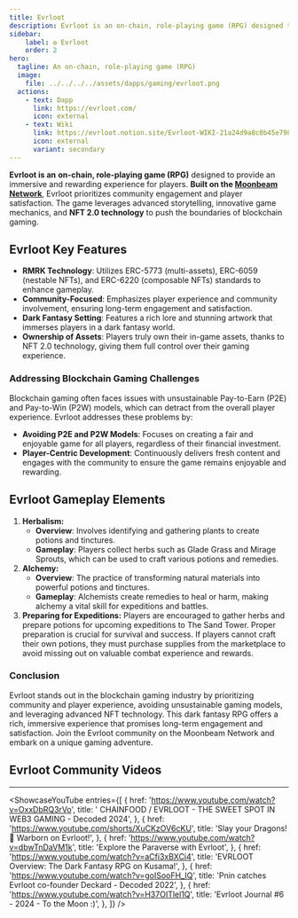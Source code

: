 ```yaml
---
title: Evrloot
description: Evrloot is an on-chain, role-playing game (RPG) designed to provide an immersive and rewarding experience for players. Built on the Moonbeam Network.
sidebar:
    label: ✪ Evrloot
    order: 2
hero:
  tagline: An on-chain, role-playing game (RPG)
  image: 
    file: ../../../../assets/dapps/gaming/evrloot.png
  actions:
    - text: Dapp
      link: https://evrloot.com/
      icon: external
    - text: Wiki
      link: https://evrloot.notion.site/Evrloot-WIKI-21a24d9a8c0b45e7982870b4193ba0d6
      icon: external
      variant: secondary
---
```



**Evrloot is an** **on-chain, role-playing game (RPG)** designed to provide an immersive and rewarding experience for players. **Built on the [Moonbeam Network](https://dablock.com/dapps/moonbeam-network/)**, Evrloot prioritizes community engagement and player satisfaction. The game leverages advanced storytelling, innovative game mechanics, and **NFT 2.0 technology** to push the boundaries of blockchain gaming.

## Evrloot Key Features
- **RMRK Technology**: Utilizes ERC-5773 (multi-assets), ERC-6059 (nestable NFTs), and ERC-6220 (composable NFTs) standards to enhance gameplay.
- **Community-Focused**: Emphasizes player experience and community involvement, ensuring long-term engagement and satisfaction.
- **Dark Fantasy Setting**: Features a rich lore and stunning artwork that immerses players in a dark fantasy world.
- **Ownership of Assets**: Players truly own their in-game assets, thanks to NFT 2.0 technology, giving them full control over their gaming experience.

### Addressing Blockchain Gaming Challenges
Blockchain gaming often faces issues with unsustainable Pay-to-Earn (P2E) and Pay-to-Win (P2W) models, which can detract from the overall player experience. Evrloot addresses these problems by:

- **Avoiding P2E and P2W Models**: Focuses on creating a fair and enjoyable game for all players, regardless of their financial investment.
- **Player-Centric Development**: Continuously delivers fresh content and engages with the community to ensure the game remains enjoyable and rewarding.

## Evrloot Gameplay Elements
1. **Herbalism:**
    - **Overview**: Involves identifying and gathering plants to create potions and tinctures.
    - **Gameplay**: Players collect herbs such as Glade Grass and Mirage Sprouts, which can be used to craft various potions and remedies.
2. **Alchemy:**
    - **Overview**: The practice of transforming natural materials into powerful potions and tinctures.
    - **Gameplay**: Alchemists create remedies to heal or harm, making alchemy a vital skill for expeditions and battles.
3. **Preparing for Expeditions:** Players are encouraged to gather herbs and prepare potions for upcoming expeditions to The Sand Tower. Proper preparation is crucial for survival and success. If players cannot craft their own potions, they must purchase supplies from the marketplace to avoid missing out on valuable combat experience and rewards.

### Conclusion
Evrloot stands out in the blockchain gaming industry by prioritizing community and player experience, avoiding unsustainable gaming models, and leveraging advanced NFT technology. This dark fantasy RPG offers a rich, immersive experience that promises long-term engagement and satisfaction. Join the Evrloot community on the Moonbeam Network and embark on a unique gaming adventure.



## Evrloot Community Videos
------------
<ShowcaseYouTube
  entries={[
        {
      href: 'https://www.youtube.com/watch?v=OxxDbRQ3rVo',
      title: ' CHAINFOOD / EVRLOOT - THE SWEET SPOT IN WEB3 GAMING - Decoded 2024',
    },
        {
      href: 'https://www.youtube.com/shorts/XuCKzOV6cKU',
      title: 'Slay your Dragons! 🐉 Warborn on Evrloot!',
    },
        {
      href: 'https://www.youtube.com/watch?v=dbwTnDaVM1k',
      title: 'Explore the Paraverse with Evrloot',
    },
        {
      href: 'https://www.youtube.com/watch?v=aCfi3xBXCi4',
      title: 'EVRLOOT Overview: The Dark Fantasy RPG on Kusama!',
    },
        {
      href: 'https://www.youtube.com/watch?v=goISooFH_IQ',
      title: 'Pnin catches Evrloot co-founder Deckard - Decoded 2022',
    },
        {
      href: 'https://www.youtube.com/watch?v=H37OITlel1Q',
      title: 'Evrloot Journal #6 - 2024 - To the Moon :)',
    },
  ]} />